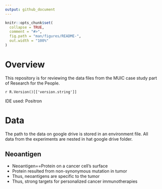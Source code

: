 ```yaml
---
output: github_document
---
```


<!-- README.md is generated from README.Rmd. Please edit that file -->

```r
knitr::opts_chunk$set(
  collapse = TRUE,
  comment = "#>",
  fig.path = "man/figures/README-",
  out.width = "100%"
)
```

# Overview

This repository is for reviewing the data files from the MUIC case study part of Research for the People.

`r R.Version()[['version.string']]`

IDE used: Positron

# Data

The path to the data on google drive is stored in an environment file. All data from the experiments are nested in hat google drive folder. 

## Neoantigen

-   Neoantigen==Protein on a cancer cell's surface
-   Protein resulted from non-synonymous mutation in tumor
-   Thus, neoantigens are specific to the tumor
-   Thus, strong targets for personalized cancer immunotherapies


